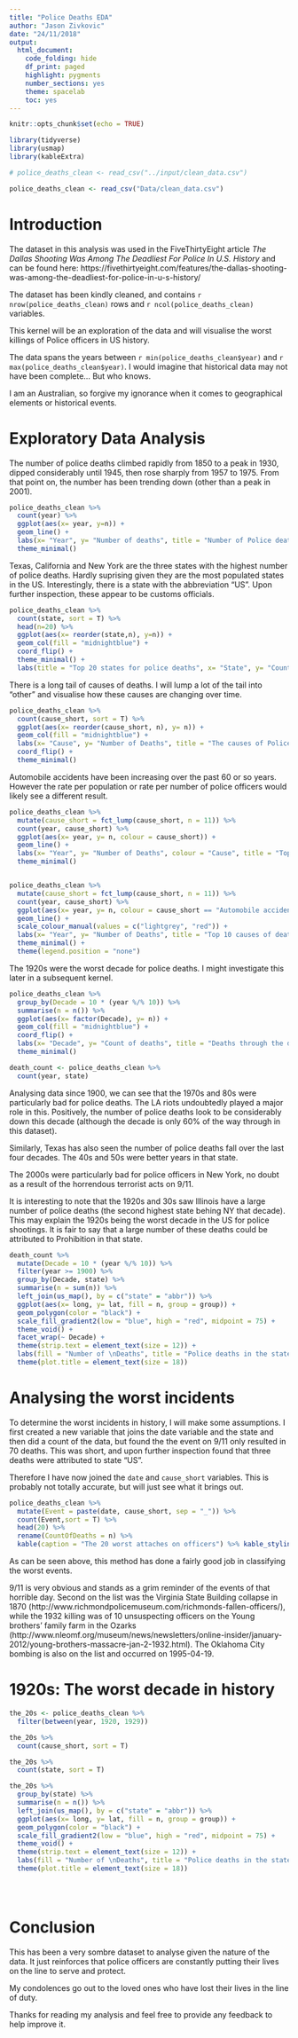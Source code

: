 ```yaml
---
title: "Police Deaths EDA"
author: "Jason Zivkovic"
date: "24/11/2018"
output:
  html_document:
    code_folding: hide
    df_print: paged
    highlight: pygments
    number_sections: yes
    theme: spacelab
    toc: yes
---
```


```r
knitr::opts_chunk$set(echo = TRUE)
```

```r
library(tidyverse)
library(usmap)
library(kableExtra)

# police_deaths_clean <- read_csv("../input/clean_data.csv")

police_deaths_clean <- read_csv("Data/clean_data.csv")
```

# Introduction

The dataset in this analysis was used in the FiveThirtyEight article *The Dallas Shooting Was Among The Deadliest For Police In U.S. History* and can be found here: https://fivethirtyeight.com/features/the-dallas-shooting-was-among-the-deadliest-for-police-in-u-s-history/

The dataset has been kindly cleaned, and contains `r nrow(police_deaths_clean)` rows and `r ncol(police_deaths_clean)` variables.

This kernel will be an exploration of the data and will visualise the worst killings of Police officers in US history.

The data spans the years between `r min(police_deaths_clean$year)` and `r max(police_deaths_clean$year)`. I would imagine that historical data may not have been complete... But who knows.

I am an Australian, so forgive my ignorance when it comes to geographical elements or historical events.


# Exploratory Data Analysis

The number of police deaths climbed rapidly from 1850 to a peak in 1930, dipped considerably until 1945, then rose sharply from 1957 to 1975. From that point on, the number has been trending down (other than a peak in 2001).
```r
police_deaths_clean %>%
  count(year) %>%
  ggplot(aes(x= year, y=n)) +
  geom_line() +
  labs(x= "Year", y= "Number of deaths", title = "Number of Police deaths through the years") +
  theme_minimal()
```

Texas, California and New York are the three states with the highest number of police deaths. Hardly suprising given they are the most populated states in the US. Interestingly, there is a state with the abbreviation "US". Upon further inspection, these appear to be customs officials.
```r
police_deaths_clean %>%
  count(state, sort = T) %>%
  head(n=20) %>%
  ggplot(aes(x= reorder(state,n), y=n)) +
  geom_col(fill = "midnightblue") +
  coord_flip() +
  theme_minimal() +
  labs(title = "Top 20 states for police deaths", x= "State", y= "Count of deaths")
```

There is a long tail of causes of deaths. I will lump a lot of the tail into "other" and visualise how these causes are changing over time.
```r
police_deaths_clean %>%
  count(cause_short, sort = T) %>%
  ggplot(aes(x= reorder(cause_short, n), y= n)) +
  geom_col(fill = "midnightblue") +
  labs(x= "Cause", y= "Number of Deaths", title = "The causes of Police Officer deaths") +
  coord_flip() +
  theme_minimal()
```


Automobile accidents have been increasing over the past 60 or so years. However the rate per population or rate per number of police officers would likely see a different result. 

```r
police_deaths_clean %>%
  mutate(cause_short = fct_lump(cause_short, n = 11)) %>%
  count(year, cause_short) %>%
  ggplot(aes(x= year, y= n, colour = cause_short)) +
  geom_line() +
  labs(x= "Year", y= "Number of Deaths", colour = "Cause", title = "Top 10 causes of deaths through the years") +
  theme_minimal()


police_deaths_clean %>%
  mutate(cause_short = fct_lump(cause_short, n = 11)) %>%
  count(year, cause_short) %>%
  ggplot(aes(x= year, y= n, colour = cause_short == "Automobile accident", group = cause_short)) +
  geom_line() +
  scale_colour_manual(values = c("lightgrey", "red")) +
  labs(x= "Year", y= "Number of Deaths", title = "Top 10 causes of deaths through the years", subtitle = "Automobile accidents have been increasing over the last 60 years", colour = "Automobile \nAccident") +
  theme_minimal() +
  theme(legend.position = "none")

```

The 1920s were the worst decade for police deaths. I might investigate this later in a subsequent kernel.
```r
police_deaths_clean %>%
  group_by(Decade = 10 * (year %/% 10)) %>%
  summarise(n = n()) %>%
  ggplot(aes(x= factor(Decade), y= n)) +
  geom_col(fill = "midnightblue") +
  coord_flip() +
  labs(x= "Decade", y= "Count of deaths", title = "Deaths through the decades", subtitle = "The 1920's have the most recorded deaths") +
  theme_minimal()
```


```r
death_count <- police_deaths_clean %>%
  count(year, state)
```

Analysing data since 1900, we can see that the 1970s and 80s were particularly bad for police deaths. The LA riots undoubtedly played a major role in this. Positively, the number of police deaths look to be considerably down this decade (although the decade is only 60% of the way through in this dataset).

Similarly, Texas has also seen the number of police deaths fall over the last four decades. The 40s and 50s were better years in that state.

The 2000s were particularly bad for police officers in New York, no doubt as a result of the horrendous terrorist acts on 9/11.

It is interesting to note that the 1920s and 30s saw Illinois have a large number of police deaths (the second highest state behing NY that decade). This may explain the 1920s being the worst decade in the US for police shootings. It is fair to say that a large number of these deaths could be attributed to Prohibition in that state.

```r
death_count %>%
  mutate(Decade = 10 * (year %/% 10)) %>%
  filter(year >= 1900) %>%
  group_by(Decade, state) %>%
  summarise(n = sum(n)) %>%
  left_join(us_map(), by = c("state" = "abbr")) %>%
  ggplot(aes(x= long, y= lat, fill = n, group = group)) +
  geom_polygon(color = "black") +
  scale_fill_gradient2(low = "blue", high = "red", midpoint = 75) +
  theme_void() +
  facet_wrap(~ Decade) +
  theme(strip.text = element_text(size = 12)) +
  labs(fill = "Number of \nDeaths", title = "Police deaths in the states through the decades") +
  theme(plot.title = element_text(size = 18))
```


# Analysing the worst incidents

To determine the worst incidents in history, I will make some assumptions. I first created a new variable that joins the date variable and the state and then did a count of the data, but found the the event on 9/11 only resulted in 70 deaths. This was short, and upon further inspection found that three deaths were attributed to state "US".

Therefore I have now joined the `date` and `cause_short` variables. This is probably not totally accurate, but will just see what it brings out.

```r
police_deaths_clean %>%
  mutate(Event = paste(date, cause_short, sep = "_")) %>%
  count(Event,sort = T) %>%
  head(20) %>%
  rename(CountOfDeaths = n) %>%
  kable(caption = "The 20 worst attaches on officers") %>% kable_styling(bootstrap_options = c("striped", "hover","condensed", "responsive"))
```

As can be seen above, this method has done a fairly good job in classifying the worst events.

9/11 is very obvious and stands as a grim reminder of the events of that horrible day. Second on the list was the Virginia State Building collapse in 1870 (http://www.richmondpolicemuseum.com/richmonds-fallen-officers/), while the 1932 killing was of 10 unsuspecting officers on the Young brothers' family farm in the Ozarks (http://www.nleomf.org/museum/news/newsletters/online-insider/january-2012/young-brothers-massacre-jan-2-1932.html). The Oklahoma City bombing is also on the list and occurred on 1995-04-19.


# 1920s: The worst decade in history

```r
the_20s <- police_deaths_clean %>%
  filter(between(year, 1920, 1929))

the_20s %>%
  count(cause_short, sort = T)

the_20s %>%
  count(state, sort = T)

the_20s %>%
  group_by(state) %>%
  summarise(n = n()) %>%
  left_join(us_map(), by = c("state" = "abbr")) %>%
  ggplot(aes(x= long, y= lat, fill = n, group = group)) +
  geom_polygon(color = "black") +
  scale_fill_gradient2(low = "blue", high = "red", midpoint = 75) +
  theme_void() +
  theme(strip.text = element_text(size = 12)) +
  labs(fill = "Number of \nDeaths", title = "Police deaths in the states during the 1920s") +
  theme(plot.title = element_text(size = 18))





```




# Conclusion
This has been a very sombre dataset to analyse given the nature of the data. It just reinforces that police officers are constantly putting their lives on the line to serve and protect. 

My condolences go out to the loved ones who have lost their lives in the line of duty.

Thanks for reading my analysis and feel free to provide any feedback to help improve it.









